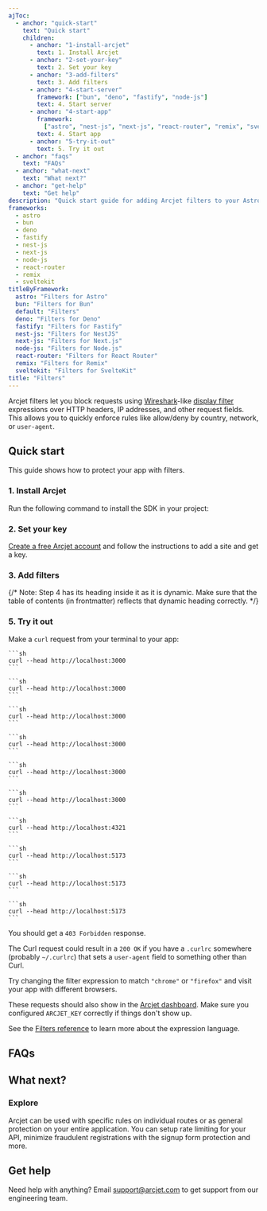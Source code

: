 ```yaml
---
ajToc:
  - anchor: "quick-start"
    text: "Quick start"
    children:
      - anchor: "1-install-arcjet"
        text: 1. Install Arcjet
      - anchor: "2-set-your-key"
        text: 2. Set your key
      - anchor: "3-add-filters"
        text: 3. Add filters
      - anchor: "4-start-server"
        framework: ["bun", "deno", "fastify", "node-js"]
        text: 4. Start server
      - anchor: "4-start-app"
        framework:
          ["astro", "nest-js", "next-js", "react-router", "remix", "sveltekit"]
        text: 4. Start app
      - anchor: "5-try-it-out"
        text: 5. Try it out
  - anchor: "faqs"
    text: "FAQs"
  - anchor: "what-next"
    text: "What next?"
  - anchor: "get-help"
    text: "Get help"
description: "Quick start guide for adding Arcjet filters to your Astro, Bun, Deno, Fastify, NestJS, Next.js, Node.js, React Router, Remix, or SvelteKit app."
frameworks:
  - astro
  - bun
  - deno
  - fastify
  - nest-js
  - next-js
  - node-js
  - react-router
  - remix
  - sveltekit
titleByFramework:
  astro: "Filters for Astro"
  bun: "Filters for Bun"
  default: "Filters"
  deno: "Filters for Deno"
  fastify: "Filters for Fastify"
  nest-js: "Filters for NestJS"
  next-js: "Filters for Next.js"
  node-js: "Filters for Node.js"
  react-router: "Filters for React Router"
  remix: "Filters for Remix"
  sveltekit: "Filters for SvelteKit"
title: "Filters"
---
```



Arcjet filters let you block requests using
[Wireshark](https://www.wireshark.org/)-like [display
filter](https://www.wireshark.org/docs/wsug_html_chunked/ChWorkBuildDisplayFilterSection.html)
expressions over HTTP headers, IP addresses, and other request fields. This
allows you to quickly enforce rules like allow/deny by country, network, or
`user-agent`.

<WhatIsArcjet />

## Quick start

This guide shows how to protect your <FrameworkName client:load /> app with
filters.

### 1. Install Arcjet

Run the following command to install the SDK in your project:

<SlotByFramework client:load>
  <AstroStep1 slot="astro" />
  <BunStep1 slot="bun" />
  <DenoStep1 slot="deno" />
  <FastifyStep1 slot="fastify" />
  <NestJsStep1 slot="nest-js" />
  <NextJsStep1 slot="next-js" />
  <NodeJsStep1 slot="node-js" />
  <ReactRouterStep1 slot="react-router" />
  <RemixStep1 slot="remix" />
  <SvelteKitStep1 slot="sveltekit" />
</SlotByFramework>

### 2. Set your key

[Create a free Arcjet account](https://app.arcjet.com) and follow the
instructions to add a site and get a key.

<SlotByFramework client:load>
  <AstroStep2 slot="astro" />
  <BunStep2 slot="bun" />
  <DenoStep2 slot="deno" />
  <FastifyStep2 slot="fastify" />
  <NestJsStep2 slot="nest-js" />
  <NextJsStep2 slot="next-js" />
  <NodeJsStep2 slot="node-js" />
  <ReactRouterStep2 slot="react-router" />
  <RemixStep2 slot="remix" />
  <SvelteKitStep2 slot="sveltekit" />
</SlotByFramework>

### 3. Add filters

<SlotByFramework client:load>
  <AstroStep3 slot="astro" />
  <BunStep3 slot="bun" />
  <DenoStep3 slot="deno" />
  <FastifyStep3 slot="fastify" />
  <NestJsStep3 slot="nest-js" />
  <NextJsStep3 slot="next-js" />
  <NodeJsStep3 slot="node-js" />
  <ReactRouterStep3 slot="react-router" />
  <RemixStep3 slot="remix" />
  <SvelteKitStep3 slot="sveltekit" />
</SlotByFramework>

{/* Note: Step 4 has its heading inside it as it is dynamic. Make sure that the table of contents (in frontmatter) reflects that dynamic heading correctly. */}

<SlotByFramework client:load>
  <AstroStep4 slot="astro" />
  <BunStep4 slot="bun" />
  <DenoStep4 slot="deno" />
  <FastifyStep4 slot="fastify" />
  <NestJsStep4 slot="nest-js" />
  <NextJsStep4 slot="next-js" />
  <NodeJsStep4 slot="node-js" />
  <ReactRouterStep4 slot="react-router" />
  <RemixStep4 slot="remix" />
  <SvelteKitStep4 slot="sveltekit" />
</SlotByFramework>

### 5. Try it out

Make a `curl` request from your terminal to your app:

<SlotByFramework client:load>
  <Fragment slot="bun">

    ```sh
    curl --head http://localhost:3000
    ```

  </Fragment>
  <Fragment slot="deno">

    ```sh
    curl --head http://localhost:3000
    ```

  </Fragment>
  <Fragment slot="fastify">

    ```sh
    curl --head http://localhost:3000
    ```

  </Fragment>
  <Fragment slot="nest-js">

    ```sh
    curl --head http://localhost:3000
    ```

  </Fragment>
  <Fragment slot="next-js">

    ```sh
    curl --head http://localhost:3000
    ```

  </Fragment>
  <Fragment slot="node-js">

    ```sh
    curl --head http://localhost:3000
    ```

  </Fragment>

  <Fragment slot="astro">

    ```sh
    curl --head http://localhost:4321
    ```

  </Fragment>

  <Fragment slot="react-router">

    ```sh
    curl --head http://localhost:5173
    ```

  </Fragment>
  <Fragment slot="remix">

    ```sh
    curl --head http://localhost:5173
    ```

  </Fragment>
  <Fragment slot="sveltekit">

    ```sh
    curl --head http://localhost:5173
    ```

  </Fragment>
</SlotByFramework>

You should get a `403 Forbidden` response.

The Curl request could result in a `200 OK` if you have a `.curlrc` somewhere
(probably `~/.curlrc`) that sets a `user-agent` field to something other than
Curl.

Try changing the filter expression to match `"chrome"` or `"firefox"` and visit
your app with different browsers.

These requests should also show in the [Arcjet dashboard][arcjet-dashboard].
Make sure you configured `ARCJET_KEY` correctly if things don't show up.

See the [Filters reference][arcjet-filters-reference] to learn more about the
expression language.

## FAQs

<Faqs />

## What next?

<CardGrid>
  <LinkCard
    title="Filter reference"
    href="/filters/reference"
    description="Full details about filters."
  />
  <LinkCard
    title="Testing"
    href="/testing"
    description="Write tests for your rules."
  />
</CardGrid>

### Explore

Arcjet can be used with specific rules on individual routes or as general
protection on your entire application. You can setup rate limiting for your
API, minimize fraudulent registrations with the signup form protection and more.

<CardGrid>
  <LinkCard
    title="Example apps"
    href="https://github.com/arcjet/arcjet-js/tree/main/examples"
    description="Check out the examples."
  />
  <LinkCard
    title="Learn how Arcjet works"
    href="/architecture"
    description="Arcjet's architecture."
  />
  <SdkReferenceLinkByFramework />
</CardGrid>

## Get help

Need help with anything? Email support@arcjet.com to get support from our
engineering team.

<Comments />

[arcjet-dashboard]: https://app.arcjet.com
[arcjet-filters-reference]: /filters/reference
